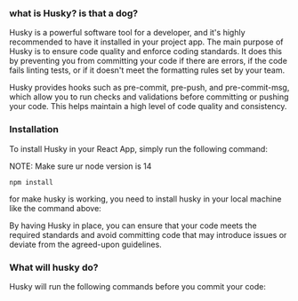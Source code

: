 ### what is Husky? is that a dog?

Husky is a powerful software tool for a developer, and it's highly recommended to have it installed in your project app. The main purpose of Husky is to ensure code quality and enforce coding standards. It does this by preventing you from committing your code if there are errors, if the code fails linting tests, or if it doesn't meet the formatting rules set by your team.

Husky provides hooks such as pre-commit, pre-push, and pre-commit-msg, which allow you to run checks and validations before committing or pushing your code. This helps maintain a high level of code quality and consistency.

### Installation

To install Husky in your React App, simply run the following command:

<p style={{ color: "#D0312D", fontWeight: 800 }}>
    NOTE: Make sure ur node version is 14
</p>

```
npm install
```

for make husky is working, you need to install husky in your local machine like the command above:

By having Husky in place, you can ensure that your code meets the required standards and avoid committing code that may introduce issues or deviate from the agreed-upon guidelines.

### What will husky do?

Husky will run the following commands before you commit your code:
